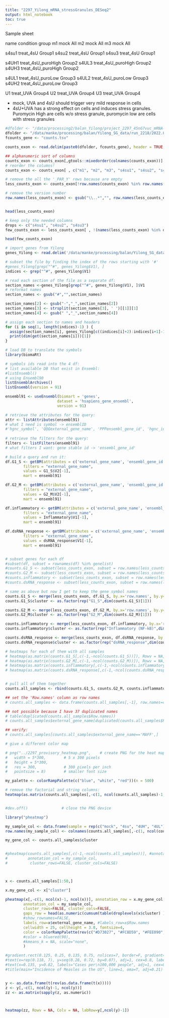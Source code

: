 ```yaml
---
title: "2297_Yilong_mRNA_stressGranules_DESeq2"
output: html_notebook
toc: true
---
```



Sample sheet

name    condition       group
m1      mock    All
m2      mock    All
m3      mock    All

s4su1   treat_4sU       Group1
s4su2   treat_4sU       Group1
s4su3   treat_4sU       Group1

s4UH1   treat_4sU_puroHigh      Group2
s4UL3   treat_4sU_puroHigh      Group2
s4UH3   treat_4sU_puroHigh      Group2

s4UL1   treat_4sU_puroLow       Group3
s4UL2   treat_4sU_puroLow       Group3
s4UH2   treat_4sU_puroLow       Group3

U1      treat_UVA       Group4
U2      treat_UVA       Group4
U3      treat_UVA       Group4


- mock, UVA and 4sU should trigger very mild response in cells
- 4sU+UVA has a strong effect on cells and induces stress granules. Puromycin High are cells w/o stress granule, puromycin low are cells with stress granules


```r

#dfolder <- "/data/processing2/balan_Yilong/project_2297_45nG7vuc_mRNA-seq"
dfolder <- "/data/manke/processing/balan/Yilong_SG_data/run_2218/2022.03_DE_genes_transcript/"
fcounts_gene <- "counts.tsv"

counts_exon <- read.delim(paste0(dfolder, fcounts_gene), header = TRUE, sep='\t', na.strings="NA" , row.names=1,  stringsAsFactors = F)

## alphanumeric sort of columns
counts_exon <- counts_exon[,gtools::mixedorder(colnames(counts_exon))]
# reorder the columns!
counts_exon <- counts_exon[ , c("m1", "m2", "m3", "s4su1", "s4su2", "s4su3", "s4UH1", "s4UL3", "s4UH3", "s4UL1", "s4UL2", "s4UH2") ]

# remove the all the '_PAR_Y' rows because are empty
less_counts_exon <- counts_exon[!row.names(counts_exon) %in% row.names(counts_exon[grepl(pattern="_PAR_Y", row.names(counts_exon) ),]),]

# remove the version number
row.names(less_counts_exon) <- gsub("\\..*","", row.names(less_counts_exon))


head(less_counts_exon)

# keep only the needed columns
drops <- c("s4su1", "s4su2", "s4su3")
few_counts_exon <- less_counts_exon[ , !(names(less_counts_exon) %in% drops)]

head(few_counts_exon)
```



```r

# import genes from Yilong
genes_Yilong <- read.delim('/data/manke/processing/balan/Yilong_SG_data/run_2218/2022.03_DE_genes_transcript/1a_analysis_bam_default/new_plots/genes.tab', header = F, sep='\t', na.strings="NA")

# subset the file by finding the index of the rows starting with '#'
#genes_Yilong[grep("^#", genes_Yilong$V1), ]
indices <- grep("^#", genes_Yilong$V1)

# read each section of the file as a separate df:
section_names <-genes_Yilong[grep("^#", genes_Yilong$V1), ]$V1
# reformat names
section_names <- gsub("#","",section_names) 

section_names[2] <- gsub("-","_",section_names[2])
section_names[3] <- strsplit(section_names[3], ' ')[[1]][1]
section_names[4] <- gsub(" ","_",section_names[4])

# assign each section to names and headers
for (i in seq(1, length(indices)-1) ) {
  assign(section_names[i], genes_Yilong[c((indices[i]+2):indices[i+1]-1), ]  )
  print(dim(get(section_names[i]))[1])
}

# load DB to translate the symbols
library(biomaRt)

# symbols ids read into the 4 df:
# list available DB that exist in Ensembl:
#listEnsembl()
# using Ensembl90
listEnsemblArchives()
listEnsembl(version = 91)

ensembl91 <- useEnsembl(biomart = 'genes', 
                       dataset = 'hsapiens_gene_ensembl',
                       version = 91)

# retrieve the attributes for the query:
attr <- listAttributes(ensembl91)
# what I need is symbol -> ensemblID
#'hgnc_symbol', 'QQQexternal_gene_name', 'PPPensembl_gene_id', 'hgnc_id'
		
# retrieve the filters for the query:
filters <- listFilters(ensembl91)
# what filters I want: gene stable id -> 'ensembl_gene_id'

# build a query and run it:
df.G1_S <- getBM(attributes = c('external_gene_name', 'ensembl_gene_id'),
		filters = "external_gene_name",
		values = G1_S$V2[-1],
		mart = ensembl91)

df.G2_M <- getBM(attributes = c('external_gene_name', 'ensembl_gene_id'),
		filters = "external_gene_name",
		values = G2_M$V2[-1],
		mart = ensembl91)

df.inflammatory <- getBM(attributes = c('external_gene_name', 'ensembl_gene_id'),
		filters = "external_gene_name",
		values = Inflammatory$V1[-1],
		mart = ensembl91)

df.dsRNA_response <- getBM(attributes = c('external_gene_name', 'ensembl_gene_id'),
		filters = "external_gene_name",
		values = dsRNA_response$V1[-1],
		mart = ensembl91)


# subset genes for each df
#subset(df, subset = rownames(df) %in% genelist)
#counts.G1_S <- subset(less_counts_exon, subset = row.names(less_counts_exon) %in% df.G1_S$ensembl_gene_id)
#counts.G2_M <- subset(less_counts_exon, subset = row.names(less_counts_exon) %in% df.G2_M$ensembl_gene_id)
#counts.inflammatory <- subset(less_counts_exon, subset = row.names(less_counts_exon) %in% df.inflammatory$ensembl_gene_id)
#counts.dsRNA_response <- subset(less_counts_exon, subset = row.names(less_counts_exon) %in% df.dsRNA_response$ensembl_gene_id)

# same as above but now I get to keep the gene symbol names
counts.G1_S <- merge(less_counts_exon, df.G1_S, by.x='row.names', by.y='ensembl_gene_id', all=FALSE)
counts.G1_S$cluster <- as.factor(rep("G1_S",dim(counts.G1_S)[1]))

counts.G2_M <- merge(less_counts_exon, df.G2_M, by.x='row.names', by.y='ensembl_gene_id', all=FALSE)
counts.G2_M$cluster <- as.factor(rep("G2_M",dim(counts.G2_M)[1]))

counts.inflammatory <- merge(less_counts_exon, df.inflammatory, by.x='row.names', by.y='ensembl_gene_id', all=FALSE)
counts.inflammatory$cluster <- as.factor(rep("Inflammatory (NF-kB)",dim(counts.inflammatory)[1]))

counts.dsRNA_response <- merge(less_counts_exon, df.dsRNA_response, by.x='row.names', by.y='ensembl_gene_id', all=FALSE)
counts.dsRNA_response$cluster <- as.factor(rep("dsRNA_response",dim(counts.dsRNA_response)[1]))

# heatmaps for each of them with all samples
# heatmap(as.matrix(counts.G1_S[,c(-1,-ncol(counts.G1_S))]), Rowv = NA, Colv = NA)
# heatmap(as.matrix(counts.G2_M[,c(-1,-ncol(counts.G2_M))]), Rowv = NA, Colv = NA)
# heatmap(as.matrix(counts.inflammatory[,c(-1,-ncol(counts.inflammatory))]), Rowv = NA, Colv = NA)
# heatmap(as.matrix(counts.dsRNA_response[,c(-1,-ncol(counts.dsRNA_response))]), Rowv = NA, Colv = NA)


# pull all of them together
counts.all_samples <- rbind(counts.G1_S, counts.G2_M, counts.inflammatory, counts.dsRNA_response)

## set the 'Row.names' column as row names
# counts.all_samples <- data.frame(counts.all_samples[,-1], row.names=counts.all_samples[,1])

## not possible because I have 37 duplicated names
# table(duplicated(counts.all_samples$Row.names))
# counts.all_samples$external_gene_name[duplicated(counts.all_samples$Row.names)]

## verify:
# counts.all_samples[counts.all_samples$external_gene_name=='MAFF',]
```


```r

# give a different color map

# png("../2297_provisory_heatmap.png",    # create PNG for the heat map        
#   width = 5*300,        # 5 x 300 pixels
#   height = 5*300,
#   res = 300,            # 300 pixels per inch
#   pointsize = 8)        # smaller font size

my_palette <- colorRampPalette(c("blue", "white", "red"))(n = 500)

# remove the factorial and string columns:
heatmap(as.matrix(counts.all_samples[,-c(1, ncol(counts.all_samples)-1, ncol(counts.all_samples))]), Rowv = NA, Colv = NA, col=my_palette, main='2297')


#dev.off()               # close the PNG device

```


```r
library("pheatmap")

my_sample_col <- data.frame(sample = rep(c("mock", "4su", "4UH", "4UL"), c(3,3,3,3)))
row.names(my_sample_col) <- colnames(counts.all_samples[,-c(1, ncol(counts.all_samples)-1, ncol(counts.all_samples))])

my_gene_col <- counts.all_samples$cluster


#pheatmap(counts.all_samples[,c(-1,-ncol(counts.all_samples))], #annotation_row = counts.all_samples$external_gene_name, 
#         annotation_col = my_sample_col,
#          cluster_rows=FALSE, cluster_cols=FALSE)



x <- counts.all_samples[1:50,]

x.my_gene_col <- x["cluster"]

pheatmap(x[,-c(1, ncol(x)-1, ncol(x))], annotation_row = x.my_gene_col,
        annotation_col = my_sample_col,
        cluster_rows=FALSE, cluster_cols=FALSE, 
        gaps_row = head(as.numeric(cumsum(table(droplevels(x$cluster) ) )), -1),  # break after each cluster
        #show_rownames=FALSE, 
        labels_row=x$external_gene_name, #labels_row=x$Row.names
        cellwidth = 25, cellheight = 3.8, fontsize=4,
        color = colorRampPalette(rev(c("#D73027", "#FC8D59", "#FEE090", "#FFFFBF", "#E0F3F8", "#91BFDB", "#4575B4")))(10),
        #color = bluered(90),
        #kmeans_k = NA, scale="none",
        )

#gradient.rect(0.125, 0.25, 0.135, 0.75, nslices=7, border=F, gradient="y", col=rev(c("#d53e4f", "#f46d43", "#fdae61", "#fee08b", "#e6f598", "#abdda4", "#ddf1da")))
#text(x=rep(0.118, 7), y=seq(0.28, 0.72, by=0.07), adj=1, cex=0.8, labels=c("0", "0-1", "1-10", "10-100", "100-500", "500-1000", ">1000"))
#text(x=0.135, y=0.82, labels="Cases per\n100,000 people", adj=1, cex=0.85)
#title(main="Incidence of Measles in the US", line=1, oma=T, adj=0.21)


y <- as.data.frame(t(rev(as.data.frame(t(x)))))
z <- y[,-c(1, ncol(y)-1, ncol(y))]
zz <- as.matrix(sapply(z, as.numeric))



heatmap(zz, Rowv = NA, Colv = NA, labRow=y[,ncol(y)-1])
```